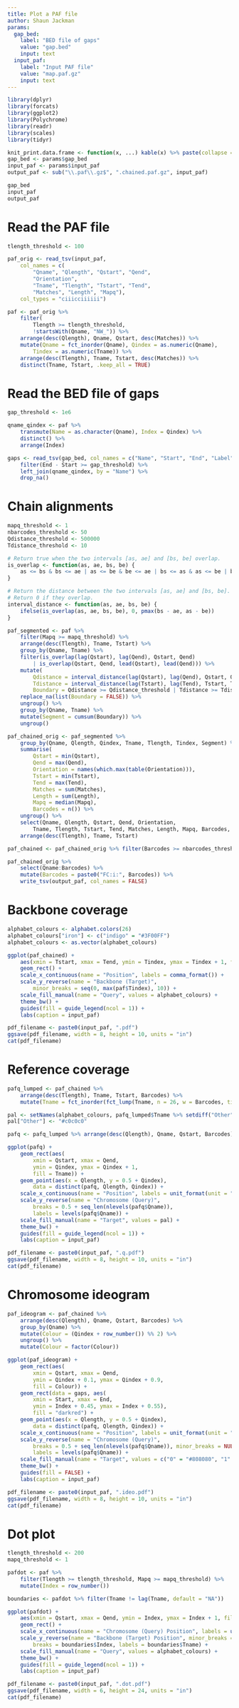 ```yaml
---
title: Plot a PAF file
author: Shaun Jackman
params:
  gap_bed:
    label: "BED file of gaps"
    value: "gap.bed"
    input: text
  input_paf:
    label: "Input PAF file"
    value: "map.paf.gz"
    input: text
---
```


```r
library(dplyr)
library(forcats)
library(ggplot2)
library(Polychrome)
library(readr)
library(scales)
library(tidyr)

knit_print.data.frame <- function(x, ...) kable(x) %>% paste(collapse = "\n") %>% asis_output
gap_bed <- params$gap_bed
input_paf <- params$input_paf
output_paf <- sub("\\.paf\\.gz$", ".chained.paf.gz", input_paf)

gap_bed
input_paf
output_paf
```

# Read the PAF file
```r
tlength_threshold <- 100

paf_orig <- read_tsv(input_paf,
	col_names = c(
		"Qname", "Qlength", "Qstart", "Qend",
		"Orientation",
		"Tname", "Tlength", "Tstart", "Tend",
		"Matches", "Length", "Mapq"),
	col_types = "ciiicciiiiii")

paf <- paf_orig %>%
	filter(
		Tlength >= tlength_threshold,
		!startsWith(Qname, "NW_")) %>%
	arrange(desc(Qlength), Qname, Qstart, desc(Matches)) %>%
	mutate(Qname = fct_inorder(Qname), Qindex = as.numeric(Qname),
		Tindex = as.numeric(Tname)) %>%
	arrange(desc(Tlength), Tname, Tstart, desc(Matches)) %>%
	distinct(Tname, Tstart, .keep_all = TRUE)
```

# Read the BED file of gaps
```r
gap_threshold <- 1e6

qname_qindex <- paf %>%
	transmute(Name = as.character(Qname), Index = Qindex) %>%
	distinct() %>%
	arrange(Index)

gaps <- read_tsv(gap_bed, col_names = c("Name", "Start", "End", "Label"), col_types = "ciic") %>%
	filter(End - Start >= gap_threshold) %>%
	left_join(qname_qindex, by = "Name") %>%
	drop_na()
```

# Chain alignments
```r
mapq_threshold <- 1
nbarcodes_threshold <- 50
Qdistance_threshold <- 500000
Tdistance_threshold <- 10

# Return true when the two intervals [as, ae] and [bs, be] overlap.
is_overlap <- function(as, ae, bs, be) {
	as <= bs & bs <= ae | as <= be & be <= ae | bs <= as & as <= be | bs <= ae & ae <= be
}

# Return the distance between the two intervals [as, ae] and [bs, be].
# Return 0 if they overlap.
interval_distance <- function(as, ae, bs, be) {
	ifelse(is_overlap(as, ae, bs, be), 0, pmax(bs - ae, as - be))
}

paf_segmented <- paf %>%
	filter(Mapq >= mapq_threshold) %>%
	arrange(desc(Tlength), Tname, Tstart) %>%
	group_by(Qname, Tname) %>%
	filter(is_overlap(lag(Qstart), lag(Qend), Qstart, Qend)
		| is_overlap(Qstart, Qend, lead(Qstart), lead(Qend))) %>%
	mutate(
		Qdistance = interval_distance(lag(Qstart), lag(Qend), Qstart, Qend),
		Tdistance = interval_distance(lag(Tstart), lag(Tend), Tstart, Tend),
		Boundary = Qdistance >= Qdistance_threshold | Tdistance >= Tdistance_threshold) %>%
	replace_na(list(Boundary = FALSE)) %>%
	ungroup() %>%
	group_by(Qname, Tname) %>%
	mutate(Segment = cumsum(Boundary)) %>%
	ungroup()

paf_chained_orig <- paf_segmented %>%
	group_by(Qname, Qlength, Qindex, Tname, Tlength, Tindex, Segment) %>%
	summarise(
		Qstart = min(Qstart),
		Qend = max(Qend),
		Orientation = names(which.max(table(Orientation))),
		Tstart = min(Tstart),
		Tend = max(Tend),
		Matches = sum(Matches),
		Length = sum(Length),
		Mapq = median(Mapq),
		Barcodes = n()) %>%
	ungroup() %>%
	select(Qname, Qlength, Qstart, Qend, Orientation,
		Tname, Tlength, Tstart, Tend, Matches, Length, Mapq, Barcodes, everything()) %>%
	arrange(desc(Tlength), Tname, Tstart)

paf_chained <- paf_chained_orig %>% filter(Barcodes >= nbarcodes_threshold)

paf_chained_orig %>%
	select(Qname:Barcodes) %>%
	mutate(Barcodes = paste0("FC:i:", Barcodes)) %>%
	write_tsv(output_paf, col_names = FALSE)
```

# Backbone coverage
```r
alphabet_colours <- alphabet.colors(26)
alphabet_colours["iron"] <- c("indigo" = "#3F00FF")
alphabet_colours <- as.vector(alphabet_colours)

ggplot(paf_chained) +
	aes(xmin = Tstart, xmax = Tend, ymin = Tindex, ymax = Tindex + 1, fill = Qname) +
	geom_rect() +
	scale_x_continuous(name = "Position", labels = comma_format()) +
	scale_y_reverse(name = "Backbone (Target)",
		minor_breaks = seq(0, max(paf$Tindex), 10)) +
	scale_fill_manual(name = "Query", values = alphabet_colours) +
	theme_bw() +
	guides(fill = guide_legend(ncol = 1)) +
	labs(caption = input_paf)
```

```r
pdf_filename <- paste0(input_paf, ".pdf")
ggsave(pdf_filename, width = 8, height = 10, units = "in")
cat(pdf_filename)
```

# Reference coverage
```r
pafq_lumped <- paf_chained %>%
	arrange(desc(Tlength), Tname, Tstart, Barcodes) %>%
	mutate(Tname = fct_inorder(fct_lump(Tname, n = 26, w = Barcodes, ties.method = "first")))

pal <- setNames(alphabet_colours, pafq_lumped$Tname %>% setdiff("Other") %>% unique())
pal["Other"] <- "#c0c0c0"

pafq <- pafq_lumped %>% arrange(desc(Qlength), Qname, Qstart, Barcodes)

ggplot(pafq) +
	geom_rect(aes(
		xmin = Qstart, xmax = Qend,
		ymin = Qindex, ymax = Qindex + 1,
		fill = Tname)) +
	geom_point(aes(x = Qlength, y = 0.5 + Qindex),
		data = distinct(pafq, Qlength, Qindex)) +
	scale_x_continuous(name = "Position", labels = unit_format(unit = "M", scale = 1e-6)) +
	scale_y_reverse(name = "Chromosome (Query)",
		breaks = 0.5 + seq_len(nlevels(pafq$Qname)),
		labels = levels(pafq$Qname)) +
	scale_fill_manual(name = "Target", values = pal) +
	theme_bw() +
	guides(fill = guide_legend(ncol = 1)) +
	labs(caption = input_paf)
```

```r
pdf_filename <- paste0(input_paf, ".q.pdf")
ggsave(pdf_filename, width = 8, height = 10, units = "in")
cat(pdf_filename)
```

# Chromosome ideogram
```r
paf_ideogram <- paf_chained %>%
	arrange(desc(Qlength), Qname, Qstart, Barcodes) %>%
	group_by(Qname) %>%
	mutate(Colour = (Qindex + row_number()) %% 2) %>%
	ungroup() %>%
	mutate(Colour = factor(Colour))

ggplot(paf_ideogram) +
	geom_rect(aes(
		xmin = Qstart, xmax = Qend,
		ymin = Qindex + 0.1, ymax = Qindex + 0.9,
		fill = Colour)) +
	geom_rect(data = gaps, aes(
		xmin = Start, xmax = End,
		ymin = Index + 0.45, ymax = Index + 0.55),
		fill = "darkred") +
	geom_point(aes(x = Qlength, y = 0.5 + Qindex),
		data = distinct(pafq, Qlength, Qindex)) +
	scale_x_continuous(name = "Position", labels = unit_format(unit = "M", scale = 1e-6)) +
	scale_y_reverse(name = "Chromosome (Query)",
		breaks = 0.5 + seq_len(nlevels(pafq$Qname)), minor_breaks = NULL,
		labels = levels(pafq$Qname)) +
	scale_fill_manual(name = "Target", values = c("0" = "#808080", "1" = "#c0c0c0")) +
	theme_bw() +
	guides(fill = FALSE) +
	labs(caption = input_paf)
```

```r
pdf_filename <- paste0(input_paf, ".ideo.pdf")
ggsave(pdf_filename, width = 8, height = 10, units = "in")
cat(pdf_filename)
```

# Dot plot
```r
tlength_threshold <- 200
mapq_threshold <- 1

pafdot <- paf %>%
	filter(Tlength >= tlength_threshold, Mapq >= mapq_threshold) %>%
	mutate(Index = row_number())

boundaries <- pafdot %>% filter(Tname != lag(Tname, default = "NA"))

ggplot(pafdot) +
	aes(xmin = Qstart, xmax = Qend, ymin = Index, ymax = Index + 1, fill = Qname) +
	geom_rect() +
	scale_x_continuous(name = "Chromosome (Query) Position", labels = unit_format(unit = "M", scale = 1e-6)) +
	scale_y_reverse(name = "Backbone (Target) Position", minor_breaks = NULL,
		breaks = boundaries$Index, labels = boundaries$Tname) +
	scale_fill_manual(name = "Query", values = alphabet_colours) +
	theme_bw() +
	guides(fill = guide_legend(ncol = 1)) +
	labs(caption = input_paf)
```

```r
pdf_filename <- paste0(input_paf, ".dot.pdf")
ggsave(pdf_filename, width = 6, height = 24, units = "in")
cat(pdf_filename)
```
